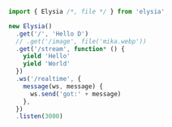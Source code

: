 ```typescript twoslash
import { Elysia /*, file */ } from 'elysia'

new Elysia()
  .get('/', 'Hello D')
  // .get('/image', file('mika.webp'))
  .get('/stream', function* () {
    yield 'Hello'
    yield 'World'
  })
  .ws('/realtime', {
    message(ws, message) {
      ws.send('got:' + message)
    },
  })
  .listen(3000)
```
